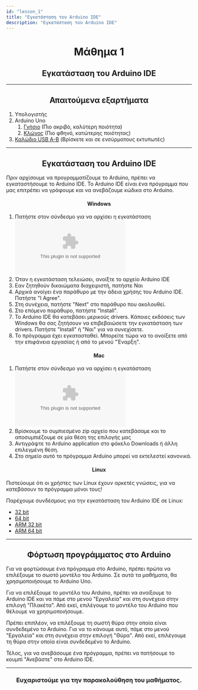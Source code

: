 ```yaml
---
id: "lesson_1"
title: "Εγκατάσταση του Arduino IDE"
description: "Εγκατάσταση του Arduino IDE"
---
```


<h1 style="text-align: center;"> Μάθημα 1 </h1>

<h2 style="text-align: center;"> Εγκατάσταση του Arduino IDE </h2>

---

<h2 style="text-align: center;"> Απαιτούμενα εξαρτήματα </h2>

1. Υπολογιστής
2. Arduino Uno
    1. [Γνήσιο](https://grobotronics.com/arduino-uno-rev3.html) (Πιο ακριβό, καλύτερη ποιότητα)
    2. [Κλώνος](https://grobotronics.com/funduino-uno-rev3.html) (Πιο φθηνό, κατώτερης ποιότητας)
3. [Καλώδιο USB A-B](https://grobotronics.com/usb-2.0-a-b-1.8m.html) (Βρίσκετε και σε ενσύρματους εκτυπωτές)


---

<h2 style="text-align: center;"> Εγκατάσταση του Arduino IDE </h2>

Πριν αρχίσουμε να προγραμματίζουμε το Arduino, 
πρέπει να εγκαταστήσουμε το Arduino IDE. 
Το Arduino IDE είναι ένα πρόγραμμα που μας επιτρέπει να γράφουμε και να ανεβάζουμε κώδικα στο Arduino. 

<h4 style="text-align: center;"> Windows </h4>

1. Πατήστε στον σύνδεσμο για να αρχίσει η εγκατάσταση ![εδώ](https://downloads.arduino.cc/arduino-1.8.19-windows.exe)
2. Όταν η εγκατάσταση τελειώσει, ανοίξτε το αρχείο Arduino IDE
3. Εαν ζητηθούν δικαιώματα διαχειριστή, πατήστε Ναι
4. Αρχικά ανοίγει ένα παράθυρο με την άδεια χρήσης του Arduino IDE. Πατήστε "Ι Agree".
5. Στη συνέχεια, πατήστε "Next" στο παράθυρο που ακολουθεί.
6. Στο επόμενο παράθυρο, πατήστε "Install". 
7. Το Arduino IDE θα κατεβάσει μερικούς drivers. Κάποιες εκδόσεις των Windows θα σας ζητήσουν να επιβεβαιώσετε την εγκατάσταση των drivers. Πατήστε "Install" ή "Ναι" για να συνεχίσετε.
8. Το πρόγραμμα έχει εγκατασταθεί. Μπορείτε τώρα να το ανοίξετε από την επιφάνεια εργασίας ή από το μενού "Έναρξη".

<h4 style="text-align: center;"> Mac </h4>

1. Πατήστε στον σύνδεσμο για να αρχίσει η εγκατάσταση ![εδώ](https://downloads.arduino.cc/arduino-1.8.19-macosx.zip)
2. Βρίσκουμε το συμπιεσμένο zip αρχείο που κατεβάσαμε και το αποσυμπιέζουμε σε µία θέση της επιλογής µας
3. Αντιγράψτε το Arduino application στο φάκελο Downloads ή άλλη επιλεγμένη θέση. 
4. Στο σημείο αυτό το πρόγραμμα Arduino μπορεί να εκτελεστεί κανονικά.

<h4 style="text-align: center;"> Linux </h4>

Πιστεύουμε ότι οι χρήστες των Linux έχουν αρκετές γνώσεις,
για να κατεβάσουν το πρόγραμμα μόνοι τους!

Παρέχουμε συνδέσμους για την εγκατάσταση του Arduino IDE σε Linux:

- [32 bit](https://downloads.arduino.cc/arduino-1.8.19-linux32.tar.xz)
- [64 bit](https://downloads.arduino.cc/arduino-1.8.19-linux64.tar.xz)
- [ARM 32 bit](https://downloads.arduino.cc/arduino-1.8.19-linuxarm.tar.xz)
- [ARM 64 bit](https://downloads.arduino.cc/arduino-1.8.19-linuxaarch64.tar.xz)

---

<h2 style="text-align: center;"> Φόρτωση προγράμματος στο Arduino </h2>

Για να φορτώσουμε ένα πρόγραμμα στο Arduino,
πρέπει πρώτα να επιλέξουμε το σωστό μοντέλο του Arduino.
Σε αυτά τα μαθήματα, θα χρησιμοποιήσουμε το Arduino Uno.

Για να επιλέξουμε το μοντέλο του Arduino, 
πρέπει να ανοίξουμε το Arduino IDE και να πάμε στο μενού "Εργαλεία" 
και στη συνέχεια στην επιλογή "Πλακέτα".
Από εκεί, επιλέγουμε το μοντέλο του Arduino που θέλουμε να χρησιμοποιήσουμε.

Πρέπει επιπλέον, να επιλέξουμε τη σωστή θύρα στην οποία είναι συνδεδεμένο το Arduino.
Για να το κάνουμε αυτό, πάμε στο μενού "Εργαλεία" και στη συνέχεια στην επιλογή "Θύρα".
Από εκεί, επιλέγουμε τη θύρα στην οποία είναι συνδεδεμένο το Arduino.

Τέλος, για να ανεβάσουμε ένα πρόγραμμα,
πρέπει να πατήσουμε το κουμπί "Ανεβάστε" στο Arduino IDE.

---

<h3 style="text-align: center;"> Ευχαριστούμε για την παρακολούθηση του μαθήματος. </h3>